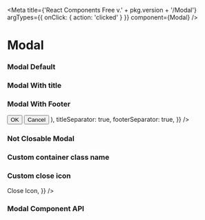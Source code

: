 

<Meta
  title={'React Components Free v.' + pkg.version + '/Modal'}
  argTypes={{ onClick: { action: 'clicked' } }}
  component={Modal}
/>

# Modal

### Modal Default

<Story name='Default'>
  <VisibilityToggler modalProperties={{ visibility: false }} />
</Story>

### Modal With title

<Story name='With Title'>
  <VisibilityToggler modalProperties={{ visibility: false, title: 'Modal with title' }} />
</Story>

### Modal With Footer

<Story name='With Footer'>
  <VisibilityToggler
    modalProperties={{
      visibility: false,
      title: 'Modal with Footer',
      footer: (
        <div>
          <Button buttontype={'primary'} size={'small'}>
            OK
          </Button>
          <Space size={'small'} />
          <Button buttontype={'primary'} size={'small'}>
            Cancel
          </Button>
        </div>
      ),
      titleSeparator: true,
      footerSeparator: true,
    }}
  />
</Story>

### Not Closable Modal

<Story name='Not Closable'>
  <VisibilityToggler
    modalProperties={{
      visibility: false,
      title: 'Not Closable Modal',
      titleSeparator: true,
      footerSeparator: true,
      closable: false,
    }}
  />
</Story>

### Custom container class name

<Story name='Custom Container Class Name'>
  <VisibilityToggler
    modalProperties={{
      visibility: false,
      title: 'Custom Container Class Name Modal',
      titleSeparator: true,
      footerSeparator: true,
      className: 'customClassName',
    }}
  />
</Story>

### Custom close icon

<Story name='Custom Close Icon'>
  <VisibilityToggler
    modalProperties={{
      visibility: false,
      title: 'Custom Close Icon Modal',
      titleSeparator: true,
      footerSeparator: true,
      closeIcon: <div>Close Icon</div>,
    }}
  />
</Story>

### Modal Component API

<ArgsTable of={Modal} />
